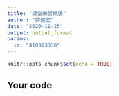 ```yaml
---
title: "課堂練習模版"
author: "薛健宏"
date: "2020-11-25"
output: output_format
params:
  id: "410973038"
---
```


```r
knitr::opts_chunk$set(echo = TRUE)
```

## Your code

```r

```

